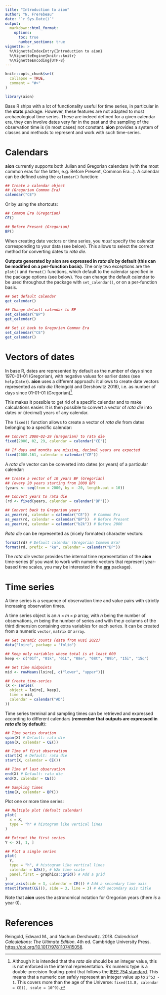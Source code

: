 ```yaml
---
title: "Introduction to aion"
author: "N. Frerebeau"
date: "`r Sys.Date()`"
output:
  markdown::html_format:
    options:
      toc: true
      number_sections: true
vignette: >
  %\VignetteIndexEntry{Introduction to aion}
  %\VignetteEngine{knitr::knitr}
  %\VignetteEncoding{UTF-8}
---
```


```r
knitr::opts_chunk$set(
  collapse = TRUE,
  comment = "#>"
)
```

```r
library(aion)
```

Base R ships with a lot of functionality useful for time series, in particular in the **stats** package. However, these features are not adapted to most archaeological time series. These are indeed defined for a given calendar era, they can involve dates very far in the past and the sampling of the observation time is (in most cases) not constant. **aion** provides a system of classes and methods to represent and work with such time-series.

# Calendars

**aion** currently supports both Julian and Gregorian calendars (with the most common eras for the latter, e.g. Before Present, Common Era...). A calendar can be defined using the `calendar()` function:

```r
## Create a calendar object
## (Gregorian Common Era)
calendar("CE")
```

Or by using the shortcuts:

```r
## Common Era (Gregorian)
CE()

## Before Present (Gregorian)
BP()
```

When creating date vectors or time series, you *must* specify the calendar corresponding to your data (see below). This allows to select the correct method for converting dates to *rata die*. 

**Outputs generated by aion are expressed in _rata die_ by default (this can be modified on a per-function basis).** The only two exceptions are the `plot()` and `format()` functions, which default to the calendar specified in the package options (see below). You can change the default calendar to be used throughout the package with `set_calendar()`, or on a per-function basis.

```r
## Get default calendar
get_calendar()

## Change default calendar to BP
set_calendar("BP")
get_calendar()

## Set it back to Gregorian Common Era
set_calendar("CE")
get_calendar()
```

# Vectors of dates

In base R, dates are represented by default as the number of days since 1970-01-01 (Gregorian), with negative values for earlier dates (see `help(Date)`). **aion** uses a different approach: it allows to create date vectors represented as *rata die* (Reingold and Dershowitz 2018), i.e. as number of days since 01-01-01 (Gregorian)[^1].

This makes it possible to get rid of a specific calendar and to make calculations easier. It is then possible to convert a vector of *rata die* into dates or (decimal) years of any calendar.

The `fixed()` function allows to create a vector of *rata die* from dates belonging to a specific calendar:

```r
## Convert 2000-02-29 (Gregorian) to rata die
fixed(2000, 02, 29, calendar = calendar("CE"))

## If days and months are missing, decimal years are expected
fixed(2000.161, calendar = calendar("CE"))
```

A *rata die* vector can be converted into dates (or years) of a particular calendar:

```r
## Create a vector of 10 years BP (Gregorian)
## (every 20 years starting from 2000 BP)
(years <- seq(from = 2000, by = -20, length.out = 10))

## Convert years to rata die
(rd <- fixed(years, calendar = calendar("BP")))

## Convert back to Gregorian years
as_year(rd, calendar = calendar("CE"))  # Common Era
as_year(rd, calendar = calendar("BP"))  # Before Present
as_year(rd, calendar = calendar("b2k")) # Before 2000
```

*Rata die* can be represented as (nicely formated) character vectors:

```r
format(rd) # Default calendar (Gregorian Common Era)
format(rd, prefix = "ka", calendar = calendar("BP"))
```

The *rata die* vector provides the internal time representation of the **aion** time-series (if you want to work with numeric vectors that represent year-based time scales, you may be interested in the [**era**](https://cran.r-project.org/package=era) package).

# Time series

A time series is a sequence of observation time and value pairs with strictly increasing observation times. 

A time series object is an $n \times m \times p$ array, with $n$ being the number of observations, $m$ being the number of series and with the $p$ columns of the third dimension containing extra variables for each series. It can be created from a numeric `vector`, `matrix` or `array`.

```r
## Get ceramic counts (data from Husi 2022)
data("loire", package = "folio")

## Keep only variables whose total is at least 600
keep <- c("01f", "01k", "01L", "08e", "08t", "09b", "15i", "15q")

## Get time midpoints
mid <- rowMeans(loire[, c("lower", "upper")])

## Create time-series
(X <- series(
  object = loire[, keep],
  time = mid,
  calendar = calendar("AD")
))
```

Time series terminal and sampling times can be retrieved and expressed according to different calendars (**remember that outputs are expressed in _rata die_ by default**):

```r
## Time series duration
span(X) # Default: rata die
span(X, calendar = CE())

## Time of first observation
start(X) # Default: rata die
start(X, calendar = CE())

## Time of last observation
end(X) # Default: rata die
end(X, calendar = CE())

## Sampling times
time(X, calendar = BP())
```

Plot one or more time series:

```r
## Multiple plot (default calendar)
plot(
  x = X, 
  type = "h" # histogram like vertical lines
)
```

```r
## Extract the first series
Y <- X[, 1, ]

## Plot a single series
plot(
  Y,
  type = "h", # histogram like vertical lines
  calendar = b2k(), # b2k time scale
  panel.first = graphics::grid() # Add a grid
)
year_axis(side = 3, calendar = CE()) # Add a secondary time axis
mtext(format(CE()), side = 3, line = 3) # Add secondary axis title
```

Note that **aion** uses the astronomical notation for Gregorian years (there *is* a year 0).

# References {.unnumbered}

Reingold, Edward M., and Nachum Dershowitz. 2018. *Calendrical Calculations: The Ultimate Edition*. 4th ed. Cambridge University Press. <https://doi.org/10.1017/9781107415058>.

[^1]: Although it is intended that the *rata die* should be an integer value, this is not enforced in the internal representation. R's numeric type is a double-precision floating-point that follows the [IEEE 754 standard](https://en.wikipedia.org/wiki/Double-precision_floating-point_format). This means that a numeric can safely represent an integer value up to `2^53 - 1`. This covers more than the age of the Universe: `fixed(13.8, calendar = CE(), scale = 10^9)`.
